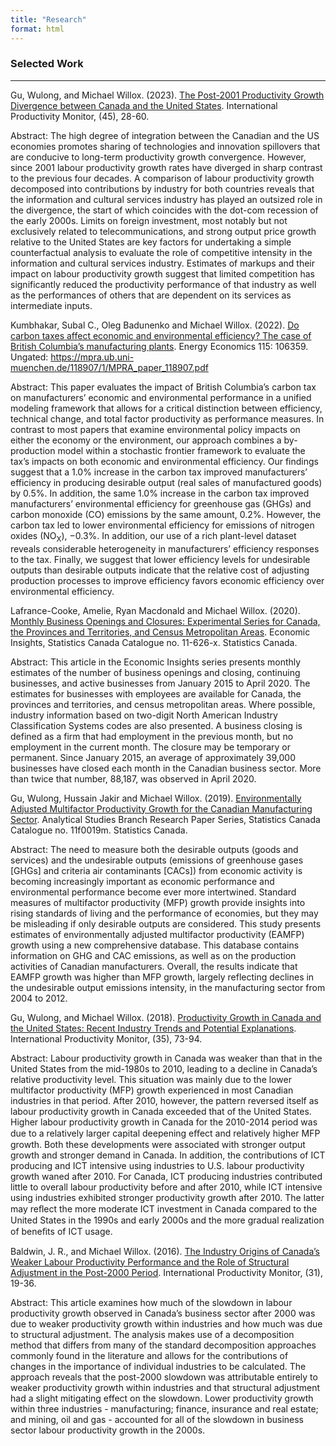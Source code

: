 ```yaml
---
title: "Research"
format: html
---
```


### Selected Work

------------------------------------------------------------------------

Gu, Wulong, and Michael Willox. (2023). [The Post-2001 Productivity Growth Divergence between Canada and the United States](http://csls.ca/ipm/45/IPM_45_Gu.pdf). International Productivity Monitor, (45), 28-60.

Abstract: The high degree of integration between the Canadian and the US economies promotes sharing of technologies and innovation spillovers that are conducive to long-term productivity growth convergence. However, since 2001 labour productivity growth rates have diverged in sharp contrast to the previous four decades. A comparison of labour productivity growth decomposed into contributions by industry for both countries reveals that the information and cultural services industry has played an outsized role in the divergence, the start of which coincides with the dot-com recession of the early 2000s. Limits on foreign investment, most notably but not exclusively related to telecommunications, and strong output price growth relative to the United States are key factors for undertaking a simple counterfactual analysis to evaluate the role of competitive intensity in the information and cultural services industry. Estimates of markups and their impact on labour productivity growth suggest that limited competition has significantly reduced the productivity performance of that industry as well as the performances of others that are dependent on its services as intermediate inputs.

Kumbhakar, Subal C., Oleg Badunenko and Michael Willox. (2022). [Do carbon taxes affect economic and environmental efficiency? The case of British Columbia's manufacturing plants](https://doi.org/10.1016/j.eneco.2022.106359). Energy Economics 115: 106359. Ungated: <https://mpra.ub.uni-muenchen.de/118907/1/MPRA_paper_118907.pdf>

Abstract: This paper evaluates the impact of British Columbia’s carbon tax on manufacturers’ economic and environmental performance in a unified modeling framework that allows for a critical distinction between efficiency, technical change, and total factor productivity as performance measures. In contrast to most papers that examine environmental policy impacts on either the economy or the environment, our approach combines a by-production model within a stochastic frontier framework to evaluate the tax’s impacts on both economic and environmental efficiency. Our findings suggest that a 1.0% increase in the carbon tax improved manufacturers’ efficiency in producing desirable output (real sales of manufactured goods) by 0.5%. In addition, the same 1.0% increase in the carbon tax improved manufacturers’ environmental efficiency for greenhouse gas (GHGs) and carbon monoxide (CO) emissions by the same amount, 0.2%. However, the carbon tax led to lower environmental efficiency for emissions of nitrogen oxides (NO~X~), −0.3%. In addition, our use of a rich plant-level dataset reveals considerable heterogeneity in manufacturers’ efficiency responses to the tax. Finally, we suggest that lower efficiency levels for undesirable outputs than desirable outputs indicate that the relative cost of adjusting production processes to improve efficiency favors economic efficiency over environmental efficiency.

Lafrance-Cooke, Amelie, Ryan Macdonald and Michael Willox. (2020). [Monthly Business Openings and Closures: Experimental Series for Canada, the Provinces and Territories, and Census Metropolitan Areas](https://www150.statcan.gc.ca/n1/pub/11-626-x/11-626-x2020014-eng.htm). Economic Insights, Statistics Canada Catalogue no. 11-626-x. Statistics Canada.

Abstract: This article in the Economic Insights series presents monthly estimates of the number of business openings and closing, continuing businesses, and active businesses from January 2015 to April 2020. The estimates for businesses with employees are available for Canada, the provinces and territories, and census metropolitan areas. Where possible, industry information based on two-digit North American Industry Classification Systems codes are also presented. A business closing is defined as a firm that had employment in the previous month, but no employment in the current month. The closure may be temporary or permanent. Since January 2015, an average of approximately 39,000 businesses have closed each month in the Canadian business sector. More than twice that number, 88,187, was observed in April 2020.

Gu, Wulong, Hussain Jakir and Michael Willox. (2019). [Environmentally Adjusted Multifactor Productivity Growth for the Canadian Manufacturing Sector](https://www150.statcan.gc.ca/n1/pub/11f0019m/11f0019m2019013-eng.htm). Analytical Studies Branch Research Paper Series, Statistics Canada Catalogue no. 11f0019m. Statistics Canada.

Abstract: The need to measure both the desirable outputs (goods and services) and the undesirable outputs (emissions of greenhouse gases \[GHGs\] and criteria air contaminants \[CACs\]) from economic activity is becoming increasingly important as economic performance and environmental performance become ever more intertwined. Standard measures of multifactor productivity (MFP) growth provide insights into rising standards of living and the performance of economies, but they may be misleading if only desirable outputs are considered. This study presents estimates of environmentally adjusted multifactor productivity (EAMFP) growth using a new comprehensive database. This database contains information on GHG and CAC emissions, as well as on the production activities of Canadian manufacturers. Overall, the results indicate that EAMFP growth was higher than MFP growth, largely reflecting declines in the undesirable output emissions intensity, in the manufacturing sector from 2004 to 2012.

Gu, Wulong, and Michael Willox. (2018). [Productivity Growth in Canada and the United States: Recent Industry Trends and Potential Explanations](http://www.csls.ca/ipm/35/Gu-Willox.pdf). International Productivity Monitor, (35), 73-94.

Abstract: Labour productivity growth in Canada was weaker than that in the United States from the mid-1980s to 2010, leading to a decline in Canada’s relative productivity level. This situation was mainly due to the lower multifactor productivity (MFP) growth experienced in most Canadian industries in that period. After 2010, however, the pattern reversed itself as labour productivity growth in Canada exceeded that of the United States. Higher labour productivity growth in Canada for the 2010-2014 period was due to a relatively larger capital deepening eﬀect and relatively higher MFP growth. Both these developments were associated with stronger output growth and stronger demand in Canada. In addition, the contributions of ICT producing and ICT intensive using industries to U.S. labour productivity growth waned after 2010. For Canada, ICT producing industries contributed little to overall labour productivity before and after 2010, while ICT intensive using industries exhibited stronger productivity growth after 2010. The latter may reﬂect the more moderate ICT investment in Canada compared to the United States in the 1990s and early 2000s and the more gradual realization of beneﬁts of ICT usage.

Baldwin, J. R., and Michael Willox. (2016). [The Industry Origins of Canada's Weaker Labour Productivity Performance and the Role of Structural Adjustment in the Post-2000 Period](http://www.csls.ca/ipm/31/baldwin.pdf). International Productivity Monitor, (31), 19-36.

Abstract: This article examines how much of the slowdown in labour productivity growth observed in Canada's business sector after 2000 was due to weaker productivity growth within industries and how much was due to structural adjustment. The analysis makes use of a decomposition method that differs from many of the standard decomposition approaches commonly found in the literature and allows for the contributions of changes in the importance of individual industries to be calculated. The approach reveals that the post-2000 slowdown was attributable entirely to weaker productivity growth within industries and that structural adjustment had a slight mitigating effect on the slowdown. Lower productivity growth within three industries - manufacturing; finance, insurance and real estate; and mining, oil and gas - accounted for all of the slowdown in business sector labour productivity growth in the 2000s.
